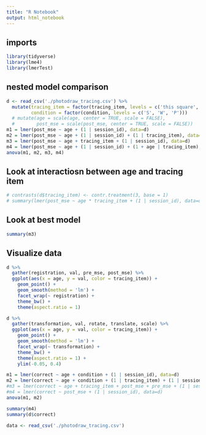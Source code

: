 ```yaml
---
title: "R Notebook"
output: html_notebook
---
```


## imports

```r
library(tidyverse)
library(lme4)
library(lmerTest)
```

## nested model comparison

```r
d <- read_csv('./photodraw_tracing.csv') %>%
  mutate(tracing_item = factor(tracing_item, levels = c('this square', 'this shape', 'this circle')), 
         condition = factor(condition, levels = c('S', 'W', 'P'))) 
  # mutate(age = scale(age, center = TRUE, scale = FALSE),
  #        post_mse = scale(post_mse, center = TRUE, scale = FALSE))
m1 = lmer(post_mse ~ age + (1 | session_id), data=d)
m2 = lmer(post_mse ~ age + (1 | session_id) + (1 | tracing_item), data=d)
m3 = lmer(post_mse ~ age + tracing_item + (1 | session_id), data=d)
m4 = lmer(post_mse ~ age + (1 | session_id) + (1 + age | tracing_item), data=d)
anova(m1, m2, m3, m4)
```

## Look at interactiosn between age and tracing item

```r
# contrasts(d$tracing_item) <- contr.treatment(3, base = 1)
# summary(lmer(post_mse ~ age * tracing_item + (1 | session_id), data=d))
```

## Look at best model 

```r
summary(m3)
```

## Visualize data

```r
d %>%
  gather(registration, val, pre_mse, post_mse) %>%
  ggplot(aes(x = age, y = val, color = tracing_item)) +
    geom_point() +
    geom_smooth(method = 'lm') +
    facet_wrap(~ registration) +
    theme_bw() +
    theme(aspect.ratio = 1) 
```

```r
d %>%
  gather(transformation, val, rotate, translate, scale) %>%
  ggplot(aes(x = age, y = val, color = tracing_item)) +
    geom_point() +
    geom_smooth(method = 'lm') +
    facet_wrap(~ transformation) +
    theme_bw() +
    theme(aspect.ratio = 1) +
    ylim(-0.05, 0.4)

```

```r
m1 = lmer(correct ~ age + condition + (1 | session_id), data=d)
m2 = lmer(correct ~ age + condition + (1 | tracing_item) + (1 | session_id), data=d)
#m3 = lmer(correct ~ age + tracing_item + post_mse + pre_mse + (1 | session_id), data=d)
#m4 = lmer(correct ~ post_mse + (1 | session_id), data=d)
anova(m1, m2)
```
```r
summary(m4)
summary(d$correct)
```

```r
data <- read_csv('./photodraw_tracing.csv')
```

